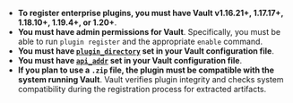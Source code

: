 - **To register enterprise plugins, you must have Vault v1.16.21+, 1.17.17+,
  1.18.10+, 1.19.4+, or 1.20+**.
- **You must have admin permissions for Vault**. Specifically, you must be able
  to run `plugin register` and the appropriate `enable` command.
- **You must have
  [`plugin_directory`](/vault/docs/configuration#plugin_directory) set in your
  Vault configuration file**.
- **You must have [`api_addr`](/vault/docs/configuration#api_addr) set in your
  Vault configuration file**.
- **If you plan to use a `.zip` file, the plugin must be compatible with the
  system running Vault**. Vault verifies plugin integrity and checks system
  compatibility during the registration process for extracted artifacts.